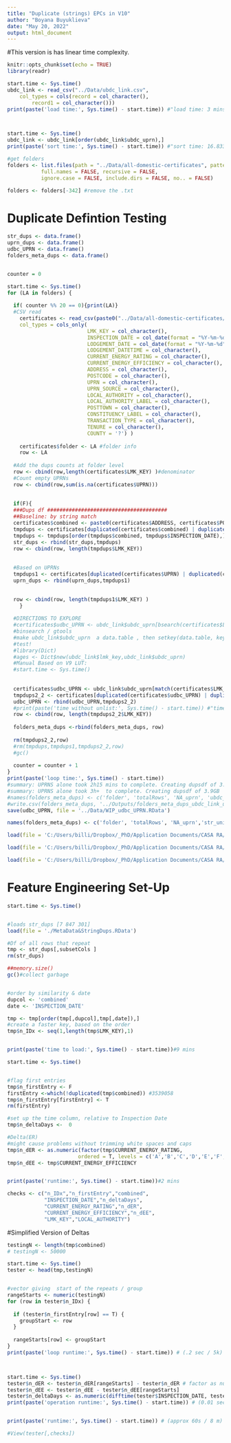 ```yaml
---
title: "Duplicate (strings) EPCs in V10"
author: "Boyana Buyuklieva"
date: "May 20, 2022"
output: html_document
---
```


#This version is has linear time complexity. 

```r
knitr::opts_chunk$set(echo = TRUE)
library(readr)

start.time <- Sys.time()
ubdc_link <- read_csv("../Data/ubdc_link.csv", 
    col_types = cols(record = col_character(), 
        record1 = col_character()))
print(paste('load time:', Sys.time() - start.time)) #"load time: 3 mins"



start.time <- Sys.time()
ubdc_link <- ubdc_link[order(ubdc_link$ubdc_uprn),]  
print(paste('sort time:', Sys.time() - start.time)) #"sort time: 16.833909034729"
```


```r
#get folders
folders <- list.files(path = "../Data/all-domestic-certificates", pattern = NULL, all.files = FALSE,
           full.names = FALSE, recursive = FALSE,
           ignore.case = FALSE, include.dirs = FALSE, no.. = FALSE)

folders <- folders[-342] #remove the .txt
```


# Duplicate Defintion Testing
```r
str_dups <- data.frame()
uprn_dups <- data.frame()
udbc_UPRN <- data.frame()
folders_meta_dups <- data.frame()


counter = 0

start.time <- Sys.time()
for (LA in folders) {
  
  if( counter %% 20 == 0){print(LA)} 
  #CSV read
    certificates <- read_csv(paste0("../Data/all-domestic-certificates/",LA,"/certificates.csv"), 
    col_types = cols_only(
                          LMK_KEY = col_character(), 
                          INSPECTION_DATE = col_date(format = "%Y-%m-%d"),
                          LODGEMENT_DATE = col_date(format = "%Y-%m-%d"),
                          LODGEMENT_DATETIME = col_character(),
                          CURRENT_ENERGY_RATING = col_character(),
                          CURRENT_ENERGY_EFFICIENCY = col_character(),
                          ADDRESS = col_character(),
                          POSTCODE = col_character(),
                          UPRN = col_character(),
                          UPRN_SOURCE = col_character(),
                          LOCAL_AUTHORITY = col_character(),
                          LOCAL_AUTHORITY_LABEL = col_character(),
                          POSTTOWN = col_character(),
                          CONSTITUENCY_LABEL = col_character(),
                          TRANSACTION_TYPE = col_character(),
                          TENURE = col_character(),
                          COUNTY = '?') )
    
    certificates$folder <- LA #folder info
    row <- LA
      
  #Add the dups counts at folder level
  row <- cbind(row,length(certificates$LMK_KEY) )#denominator
  #Count empty UPRNs 
  row <- cbind(row,sum(is.na(certificates$UPRN)))  
  
    
  if(F){
  ###Dups df #######################################
  ##Baseline: by string match
  certificates$combined <- paste0(certificates$ADDRESS, certificates$POSTCODE) #measure of repeat entry here
  tmpdups <- certificates[duplicated(certificates$combined) | duplicated(certificates$combined, fromLast = TRUE),]
  tmpdups <- tmpdups[order(tmpdups$combined, tmpdups$INSPECTION_DATE),]
  str_dups <- rbind(str_dups,tmpdups)
  row <- cbind(row, length(tmpdups$LMK_KEY)) 
  
  
  #Based on UPRNs
  tmpdups1 <- certificates[duplicated(certificates$UPRN) | duplicated(certificates$UPRN, fromLast = TRUE),]
  uprn_dups <- rbind(uprn_dups,tmpdups1)
  

  row <- cbind(row, length(tmpdups1$LMK_KEY) ) 
    }
    
  #DIRECTIONS TO EXPLORE
  #certificates$udbc_UPRN <- ubdc_link$ubdc_uprn[bsearch(certificates$LMK_KEY, ubdc_link$lmk_key)]
  #binsearch / gtools
  #make ubdc_link$ubdc_uprn  a data.table , then setkey(data.table, key)  // touch by data.table[key]
  #test!
  #library(Dict)
  #ages <- Dict$new(ubdc_link$lmk_key,ubdc_link$ubdc_uprn)
  #Manual Based on V9 LUT:
  #start.time <- Sys.time()
  
  
  certificates$udbc_UPRN <- ubdc_link$ubdc_uprn[match(certificates$LMK_KEY, ubdc_link$lmk_key)]
  tmpdups2_2 <- certificates[duplicated(certificates$udbc_UPRN) | duplicated(certificates$udbc_UPRN, fromLast = TRUE),]
  udbc_UPRN <- rbind(udbc_UPRN,tmpdups2_2)
  #print(paste('time without unlist:', Sys.time() - start.time)) #"time without unlist: 3.05"
  row <- cbind(row, length(tmpdups2_2$LMK_KEY)) 
  
  folders_meta_dups <-rbind(folders_meta_dups, row)
  
  rm(tmpdups2_2,row)
  #rm(tmpdups,tmpdups1,tmpdups2_2,row)
  #gc()
  
  counter = counter + 1
}
print(paste('loop time:', Sys.time() - start.time))
#summary: UPRNS alone took 2h15 mins to complete. Creating dupsdf of 3.9GB 
#summary: UPRNS alone took 3h+  to complete. Creating dupsdf of 3.9GB 
#names(folders_meta_dups) <- c('folder', 'totalRows', 'NA_uprn', 'ubdc_link_uniq')
#write.csv(folders_meta_dups, '../Outputs/folders_meta_dups_ubdc_link_uniq.csv')
save(udbc_UPRN, file = '../Data/WIP_udbc_UPRN.RData')

names(folders_meta_dups) <- c('folder', 'totalRows', 'NA_uprn','str_uniq', 'uprn_uniq', 'udbcUPRN_uniq')


```



```r
load(file = 'C:/Users/billi/Dropbox/_PhD/Application Documents/CASA RA/RA OS NARRATE CASA/Data/WIP_UPRN.RData')

load(file = 'C:/Users/billi/Dropbox/_PhD/Application Documents/CASA RA/RA OS NARRATE CASA/Data/WIP_udbc_UPRN.RData')

load(file = 'C:/Users/billi/Dropbox/_PhD/Application Documents/CASA RA/RA OS NARRATE CASA/Data/MetaData&StringDups.RData')
```







# Feature Engineering Set-Up

```r
start.time <- Sys.time()


#loads str_dups [7 847 301]
load(file = './MetaData&StringDups.RData')

#Df of all rows that repeat
tmp <- str_dups[,subsetCols ]
rm(str_dups)

##memory.size()
gc()#collect garbage 


#order by similarity & date
dupcol <- 'combined'
date <- 'INSPECTION_DATE'

tmp <- tmp[order(tmp[,dupcol],tmp[,date]),]
#create a faster key, based on the order
tmp$n_IDx <- seq(1,length(tmp$LMK_KEY),1)


print(paste('time to load:', Sys.time() - start.time))#9 mins
```

```r
start.time <- Sys.time()


#flag first entries   
tmp$n_firstEntry <- F
firstEntry <-which(!duplicated(tmp$combined)) #3539058
tmp$n_firstEntry[firstEntry] <- T 
rm(firstEntry)

#set up the time column, relative to Inspection Date
tmp$n_deltaDays <-  0

#Delta(ER)
#might cause problems without trimming white spaces and caps
tmp$n_dER <- as.numeric(factor(tmp$CURRENT_ENERGY_RATING, 
                       ordered = T, levels = c('A','B','C','D','E','F','G')))
tmp$n_dEE <- tmp$CURRENT_ENERGY_EFFICIENCY


print(paste('runtime:', Sys.time() - start.time))#2 mins
```

```r
checks <- c("n_IDx","n_firstEntry","combined",
            "INSPECTION_DATE","n_deltaDays",
            "CURRENT_ENERGY_RATING","n_dER",
            "CURRENT_ENERGY_EFFICIENCY","n_dEE",
            "LMK_KEY","LOCAL_AUTHORITY")
```




#Simplified Version of Deltas

```r

testingN <- length(tmp$combined)
# testingN <- 50000

start.time <- Sys.time()
tester <- head(tmp,testingN)


#vector giving  start of the repeats / group 
rangeStarts <- numeric(testingN)
for (row in tester$n_IDx) {
  
  if (tester$n_firstEntry[row] == T) {
    groupStart <- row
  }
  
  rangeStarts[row] <- groupStart
} 
print(paste('loop runtime:', Sys.time() - start.time)) # (.2 sec / 5k)  (20s / 8M)



start.time <- Sys.time()
tester$n_dER <- tester$n_dER[rangeStarts] - tester$n_dER # factor as numbers
tester$n_dEE <- tester$n_dEE - tester$n_dEE[rangeStarts]
tester$n_deltaDays <- as.numeric(difftime(tester$INSPECTION_DATE, tester$INSPECTION_DATE[rangeStarts], units = c("days"))) 
print(paste('operation runtime:', Sys.time() - start.time)) # (0.01 sec / 5k) (.5 / 8M)


print(paste('runtime:', Sys.time() - start.time)) # (approx 60s / 8 m)

#View(tester[,checks])

```



